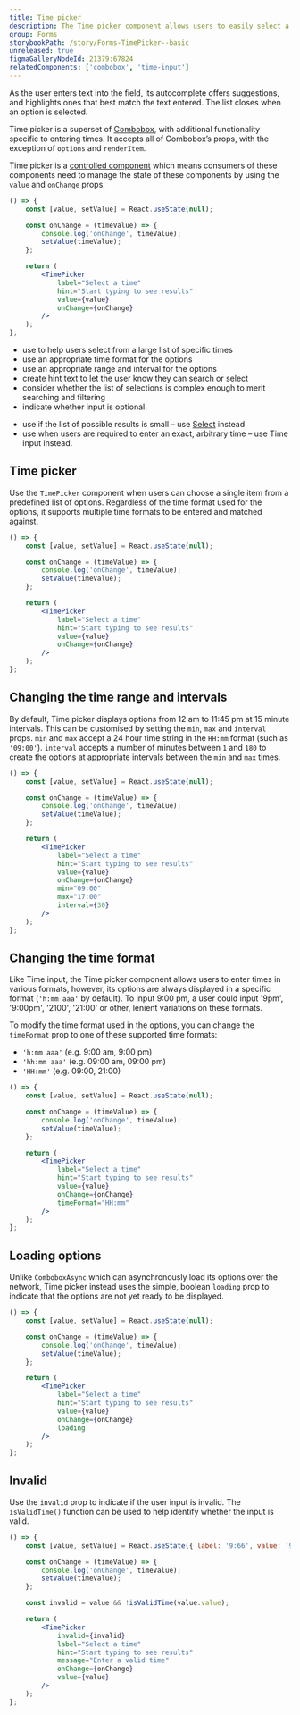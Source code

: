 ```yaml
---
title: Time picker
description: The Time picker component allows users to easily select a time from a list of options.
group: Forms
storybookPath: /story/Forms-TimePicker--basic
unreleased: true
figmaGalleryNodeId: 21379:67824
relatedComponents: ['combobox', 'time-input']
---
```


As the user enters text into the field, its autocomplete offers suggestions, and highlights ones that best match the text entered. The list closes when an option is selected.

Time picker is a superset of [Combobox](/components/combobox), with additional functionality specific to entering times. It accepts all of Combobox’s props, with the exception of `options` and `renderItem`.

Time picker is a [controlled component](https://reactjs.org/docs/forms.html#controlled-components) which means consumers of these components need to manage the state of these components by using the `value` and `onChange` props.

```jsx live
() => {
	const [value, setValue] = React.useState(null);

	const onChange = (timeValue) => {
		console.log('onChange', timeValue);
		setValue(timeValue);
	};

	return (
		<TimePicker
			label="Select a time"
			hint="Start typing to see results"
			value={value}
			onChange={onChange}
		/>
	);
};
```

<DoHeading />

- use to help users select from a large list of specific times
- use an appropriate time format for the options
- use an appropriate range and interval for the options
- create hint text to let the user know they can search or select
- consider whether the list of selections is complex enough to merit searching and filtering
- indicate whether input is optional.

<DontHeading />

- use if the list of possible results is small – use [Select](/components/select) instead
- use when users are required to enter an exact, arbitrary time – use Time input instead.

## Time picker

Use the `TimePicker` component when users can choose a single item from a predefined list of options. Regardless of the time format used for the options, it supports multiple time formats to be entered and matched against.

```jsx live
() => {
	const [value, setValue] = React.useState(null);

	const onChange = (timeValue) => {
		console.log('onChange', timeValue);
		setValue(timeValue);
	};

	return (
		<TimePicker
			label="Select a time"
			hint="Start typing to see results"
			value={value}
			onChange={onChange}
		/>
	);
};
```

## Changing the time range and intervals

By default, Time picker displays options from 12 am to 11:45 pm at 15 minute intervals. This can be customised by setting the `min`, `max` and `interval` props. `min` and `max` accept a 24 hour time string in the `HH:mm` format (such as `'09:00'`). `interval` accepts a number of minutes between `1` and `180` to create the options at appropriate intervals between the `min` and `max` times.

```jsx live
() => {
	const [value, setValue] = React.useState(null);

	const onChange = (timeValue) => {
		console.log('onChange', timeValue);
		setValue(timeValue);
	};

	return (
		<TimePicker
			label="Select a time"
			hint="Start typing to see results"
			value={value}
			onChange={onChange}
			min="09:00"
			max="17:00"
			interval={30}
		/>
	);
};
```

## Changing the time format

Like Time input, the Time picker component allows users to enter times in various formats, however, its options are always displayed in a specific format (`'h:mm aaa'` by default). To input 9:00 pm, a user could input '9pm', '9:00pm', '2100', '21:00' or other, lenient variations on these formats.

To modify the time format used in the options, you can change the `timeFormat` prop to one of these supported time formats:

- `'h:mm aaa'` (e.g. 9:00 am, 9:00 pm)
- `'hh:mm aaa'` (e.g. 09:00 am, 09:00 pm)
- `'HH:mm'` (e.g. 09:00, 21:00)

```jsx live
() => {
	const [value, setValue] = React.useState(null);

	const onChange = (timeValue) => {
		console.log('onChange', timeValue);
		setValue(timeValue);
	};

	return (
		<TimePicker
			label="Select a time"
			hint="Start typing to see results"
			value={value}
			onChange={onChange}
			timeFormat="HH:mm"
		/>
	);
};
```

## Loading options

Unlike `ComboboxAsync` which can asynchronously load its options over the network, Time picker instead uses the simple, boolean `loading` prop to indicate that the options are not yet ready to be displayed.

```jsx live
() => {
	const [value, setValue] = React.useState(null);

	const onChange = (timeValue) => {
		console.log('onChange', timeValue);
		setValue(timeValue);
	};

	return (
		<TimePicker
			label="Select a time"
			hint="Start typing to see results"
			value={value}
			onChange={onChange}
			loading
		/>
	);
};
```

## Invalid

Use the `invalid` prop to indicate if the user input is invalid. The `isValidTime()` function can be used to help identify whether the input is valid.

```jsx live
() => {
	const [value, setValue] = React.useState({ label: '9:66', value: '9:66' });

	const onChange = (timeValue) => {
		console.log('onChange', timeValue);
		setValue(timeValue);
	};

	const invalid = value && !isValidTime(value.value);

	return (
		<TimePicker
			invalid={invalid}
			label="Select a time"
			hint="Start typing to see results"
			message="Enter a valid time"
			onChange={onChange}
			value={value}
		/>
	);
};
```
